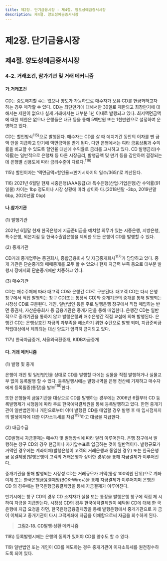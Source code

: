 ```yaml
---
title: 제2장. 단기금융시장 - 제4절. 양도성예금증서시장
description: 제4절. 양도성예금증서시장
---
```


# 제2장. 단기금융시장

## 제4절. 양도성예금증서시장

### 4-2. 거래조건, 참가기관 및 거래 메커니즘

#### 가.거래조건

CD는 중도해지할 수는 없으나 양도가 가능하므로 매수자가 보유 CD를 현금화하고자
하는 경우 매각할 수 있다. CD는 최단만기에 대해서만 30일로 제한되고 최장만기에 대
해서는 제한이 없으나 실제 거래에서는 대부분 1년 이내로 발행되고 있다. 최저액면금액
에 대한 제한은 없으나 은행들은 내규 등을 통해 5백만원 또는 1천만원으로 설정하여 운
영하고 있다.

CD는 할인방식$^{115)}$으로 발행된다. 매수자는 CD를 살 때 예치기간 동안의 이자를 뺀 금액
만을 지급하고 만기에 액면금액을 받게 된다. 다만 은행에서는 여타 금융상품과 수익률을
비교할 수 있도록 할인율 대신에 수익률로 금리를 고시하고 있다. CD 발행금리(수익률)는
일반적으로 은행채 등 다른 시장금리, 발행금액 및 만기 등을 감안하여 결정되는데 은행별
신용도에 따라 금리수준이 다르다.$^{116)}$


<GComment>
115\) 할인이자는 ‘액면금액×할인율×(만기시까지의 일수/365)’로 계산된다.

116\) 2021년 6월말 현재 시중은행(AAA등급)과 특수은행(산업·기업은행)간 수익률(91일물) 차이는 1bp 정도이나 시장 상황에 따라 상이하
다.(2018년말 -3bp, 2019년말 6bp, 2020년말 0bp)

</GComment>

#### 나.참가기관

(1) 발행기관

2021년 6월말 현재 한국은행에 지급준비금을 예치할 의무가 있는 시중은행, 지방은행,
특수은행, 외은지점 등 한국수출입은행을 제외한 모든 은행이 CD를 발행할 수 있다.

(2) 중개기관

CD거래 중개업무는 증권회사, 종합금융회사 및 자금중개회사$^{117)}$가 담당하고 있다. 중개
기관은 단순중개와 매매중개를 모두 할 수 있으나 현재 자금력 부족 등으로 대부분 발행시
장에서의 단순중개에만 치중하고 있다.

(3) 매수기관

CD는 매수주체에 따라 대고객 CD와 은행간 CD로 구분된다. 대고객 CD는 다시 은행
창구에서 직접 발행되는 창구 CD(또는 통장식 CD)와 중개기관의 중개를 통해 발행되는
시장성 CD로 구분된다. 개인, 일반법인 등은 주로 발행은행 창구에서 직접 매입하는 반면
증권사, 자산운용회사 등 금융기관은 중개기관을 통해 매입한다.
은행간 CD는 일반적으로 중개기관을 통하지 않고 발행은행과 매수은행간 직접 교섭에
의해 발행된다. 은행간 CD는 은행상호간 자금의 과부족을 해소하기 위한 수단으로 발행
되며, 지급준비금 적립대상에서 제외되는 대신 양도가 엄격히 금지되고 있다.

<GComment>
117\) 한국자금중개, 서울외국환중개, KIDB자금중개

</GComment>

#### 다. 거래 메커니즘

(1) 발행 및 중개

은행이 개인 및 일반법인을 상대로 CD를 발행할 때에는 실물을 직접 발행하거나 실물교부 없이 등록발행 할 수 있다. 등록발행시에는 발행내역을 은행 전산에 기재하고 매수자
에게 등록필증(통장)을 발부$^{118)}$한다.

또한 은행들이 금융기관을 대상으로 CD를 발행하는 경우에는 2006년 6월부터 CD 등
록발행제가 시행됨에 따라 주로 한국예탁결제원을 통해 등록발행하고 있다.
한편 중개기관이 일반법인이나 개인으로부터 이미 발행된 CD를 매입할 경우 발행 후 매
입시점까지의 발생이자에 대한 이자소득세를 차감$^{119)}$하고 대금을 지급한다.

(2) 대금수급

CD발행시 자금결제는 매수자 및 발행방식에 따라 달리 이루어진다. 은행 창구에서 발
행하는 창구 CD의 경우 현금이나 자기앞수표로 입금하는 것이 일반적이다. 발행규모가
거액인 경우에는 계좌이체(발행은행이 고객의 거래은행과 동일한 경우) 또는 한국은행금
융결제망(발행은행이 고객의 거래은행과 상이한 경우)을 통해 자금결제가 이루어진다.

중개기관을 통해 발행되는 시장성 CD는 거래규모가 거액(통상 100억원 단위)으로 계좌
이체 또는 한국은행금융결제망(BOK-Wire+)을 통해 자금결제가 이루어지며 은행간 CD
의 경우에는 한국은행금융결제망을 통해 자금결제가 이루어진다.

만기시에는 창구 CD의 경우 CD 소지자가 실물 또는 통장을 발행은행 창구에 직접 제
시하여 자금을 지급받는다. 시장성 CD의 경우 한국예탁결제원이 예탁된 CD에 대해 한
국은행에 지급 요청을 하면, 한국은행금융결제망을 통해 발행은행에서 중개기관으로 자
금이 이체되고 중개기관이 다시 고객계좌에 자금을 이체함으로써 자금을 회수하게 된다.

> __그림2-18. CD발행·상환 메커니즘__

<GCenterImg src ="/fm/2-18.png" caption="그림2-18. CD발행·상환 메커니즘"/>

<GComment>
118\) 등록발행시에는 은행의 동의가 있어야 CD를 양수도 할 수 있다.

119\) 일반법인 또는 개인이 CD를 매도하는 경우 중개기관이 이자소득세를 원천징수하도록 되어 있다.

</GComment>
